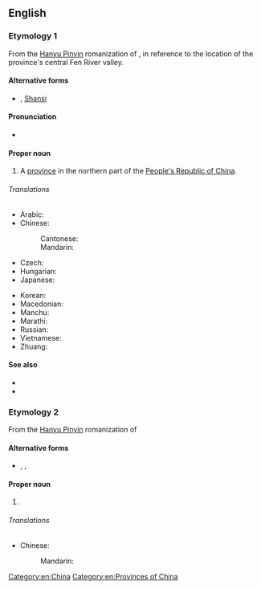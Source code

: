 {{also|Shānxī|Shaanxi}}

==English==
{{wikipedia}}

===Etymology 1===
From the [[Hanyu Pinyin]] romanization of {{etyl|zh|en}} {{m|zh|山西||[Land] [[west|West]] of the [Taihang] [[mountain|Mountains]]|tr=Shānxī}}, in reference to the location of the province's central Fen River valley.

====Alternative forms====
* {{l|en|Shan-hsi}} {{qualifier|Wade-Giles}}, [[Shansi]] {{qualifier|Chinese Postal Map Romanization}}

====Pronunciation====
* {{IPA|/ˈʃɑnˈʃi/|lang=en}}

====Proper noun====
{{en-proper noun}}

# A [[province]] in the northern part of the [[People's Republic of China]].

======Translations======
{{trans-top|province of China}}
* Arabic: {{t|ar|شَانْشِي|m|tr=šanšī}}
* Chinese:
*: Cantonese: {{t|yue|山西|tr=saan1 sai1}}
*: Mandarin: {{t+|cmn|山西|tr=Shānxī|sc=Hani}}
* Czech: {{t|cs|Šan-si}}
* Hungarian: {{t|hu|Sanhszi}}
* Japanese: {{t|ja|山西|tr=さんせい, Sansei}}
{{trans-mid}}
* Korean: {{t|ko|산시|tr=Sansi}}
* Macedonian: {{t|mk|Шансји|tr=Šánsji|sc=Cyrl}}
* Manchu: {{t|mnc|ᠰᠠᠨᠰᡳ}}
* Marathi: {{t|mr|शान्शी|tr=śānśī|sc=Deva}}
* Russian: {{t|ru|Шаньси́|f}}
* Vietnamese: {{t|vi|Sơn Tây}}
* Zhuang: {{t|za|Sanhsih}}
{{trans-bottom}}

====See also====
* {{l|en|Taiyuan}}
* {{l|en|Shaanxi}}

===Etymology 2===
From the [[Hanyu Pinyin]] romanization of {{etyl|zh|en}} {{m|zh|山溪|tr=Shānxī}}

====Alternative forms====
* {{l|en|Shan-ch’i}}, {{l|en|Shan-hsi}}, {{l|en|Shansi}}

====Proper noun====
{{en-proper noun}}

# {{place|en|urban village|district/Shimen|special municipality/New Taipei|c/Taiwan}}

======Translations======
{{trans-top|urban village in northern Taiwan}}
* Chinese:
*: Mandarin: {{t+|cmn|山溪|tr=Shānxī|sc=Hani}}
{{trans-mid}}
{{trans-bottom}}

[[Category:en:China]]
[[Category:en:Provinces of China]]